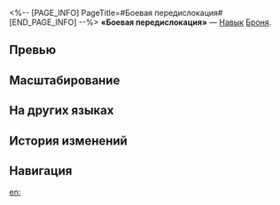 <%-- [PAGE_INFO]
PageTitle=#Боевая передислокация#
[END_PAGE_INFO] --%>
{{Навык Инфобокс
|Название         = Боевая передислокация
|Изображение      = Навык Боевая передислокация.png
|Персонаж         = Броня
|Тип              = Навык
|Тэг              = Поддержка
|УронСтойк        = 
|ЭнергияГен       = 30
|Энергия          = 
|Длительность     = 
|Описание         = Снимает 1 {{Доп эффект|ослабление}} с союзника и позволяет ему выполнить действие немедленно, а также повышает его урон на {{Цвет|Выделенный|33%—72,6%}} на 1 ход.<br />Когда это умение используется на самой Броне, она не может совершить действие повторно.
|Свойство1        = 
|Масштабирование1 = 
}}
'''«Боевая передислокация»''' — [[Навык]] [[Броня]].

==Превью==
{{Превью
|Файл = Боевая передислокация Превью
}}

==Масштабирование==
{{Масштабирование навыка|тип=Навык
|33%;36.3%;39.6%;42.9%;46.2%;49.5%;53.63%;57.75%;61.88%;66%;69.3%;72.6%;75.9%;79.2%;82.5%
}}

==На других языках==
{{На других языках
|en   = Combat Redeployment
|zhs  = 作战再部署
|zht  = 作戰再部署
|ja   = {{Rubi|作戦再展開|さくせんさいてんかい}}
|ko   = 작전 재배치
|es   = Reorganización del combate
|fr   = Redéploiement de combat
|ru   = Боевая передислокация
|th   = Combat Redeployment
|vi   = Tác Chiến Và Tái Bố Trí
|de   = Erneuter Kampfeinsatz
|id   = Combat Redeployment
|pt   = Redistribuição de Combate
}}

==История изменений==
{{История изменений|3.5}}

==Навигация==
{{Навык Навбокс|Броня}}

[[en:]]